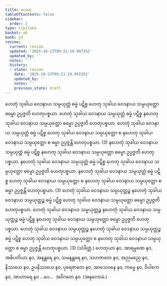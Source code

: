 ```yaml
---
title: ဟေတု
tableOfContents: false
sidebar:
  order: 1
type: tipitaka
basket: ab
book: p3
review:
  current: review
  updated: '2025-10-23T09:21:19.997252'
  updated_by: ''
  notes: ''
  history:
  - state: review
    date: '2025-10-23T09:21:19.997252'
    updated_by: ''
    notes: ''
    previous_state: draft
---
```



<ReviewStatus review={frontmatter.review} showDetails={true} />

<HypothesisAnnotation frontmatter={frontmatter} />

<DynamicBreadcrumb />

<Division number="67" book="p3" e="ch" v="39" p="208">

<Paragraph number="114" book="p3">
ဟေတုံ သုခါယ ဝေဒနာယ သမ္ပယုတ္တံ ဓမ္မံ ပဋိစ္စ ဟေတု သုခါယ ဝေဒနာယ သမ္ပယုတ္တော ဓမ္မော ဥပ္ပဇ္ဇတိ ဟေတုပစ္စယာ. ဟေတုံ သုခါယ ဝေဒနာယ သမ္ပယုတ္တံ ဓမ္မံ ပဋိစ္စ နဟေတု သုခါယ ဝေဒနာယ သမ္ပယုတ္တော ဓမ္မော ဥပ္ပဇ္ဇတိ ဟေတုပစ္စယာ. ဟေတုံ သုခါယ ဝေဒနာယ သမ္ပယုတ္တံ ဓမ္မံ ပဋိစ္စ ဟေတု သုခါယ ဝေဒနာယ သမ္ပယုတ္တော စ နဟေတု သုခါယ ဝေဒနာယ သမ္ပယုတ္တော စ ဓမ္မာ ဥပ္ပဇ္ဇန္တိ ဟေတုပစ္စယာ. (3)
</Paragraph>

</Division>
<Division number="68" book="p3" e="ch" v="39" p="208">

<Paragraph number="115" book="p3">
နဟေတုံ သုခါယ ဝေဒနာယ သမ္ပယုတ္တံ ဓမ္မံ ပဋိစ္စ နဟေတု သုခါယ ဝေဒနာယ သမ္ပယုတ္တော ဓမ္မော ဥပ္ပဇ္ဇတိ ဟေတုပစ္စယာ. နဟေတုံ သုခါယ ဝေဒနာယ သမ္ပယုတ္တံ ဓမ္မံ ပဋိစ္စ ဟေတု သုခါယ ဝေဒနာယ သမ္ပယုတ္တော ဓမ္မော ဥပ္ပဇ္ဇတိ ဟေတုပစ္စယာ. နဟေတုံ သုခါယ ဝေဒနာယ သမ္ပယုတ္တံ ဓမ္မံ ပဋိစ္စ ဟေတု သုခါယ ဝေဒနာယ သမ္ပယုတ္တော စ နဟေတု သုခါယ ဝေဒနာယ သမ္ပယုတ္တော စ ဓမ္မာ ဥပ္ပဇ္ဇန္တိ ဟေတုပစ္စယာ. (3)
</Paragraph>

</Division>
<Division number="69" book="p3" e="ch" v="39" p="208">

<Paragraph number="116" book="p3">
ဟေတုံ သုခါယ ဝေဒနာယ သမ္ပယုတ္တဉ္စ နဟေတုံ သုခါယ ဝေဒနာယ သမ္ပယုတ္တဉ္စ ဓမ္မံ ပဋိစ္စ ဟေတု သုခါယ ဝေဒနာယ သမ္ပယုတ္တော ဓမ္မော ဥပ္ပဇ္ဇတိ ဟေတုပစ္စယာ. ဟေတုံ သုခါယ ဝေဒနာယ သမ္ပယုတ္တဉ္စ နဟေတုံ သုခါယ ဝေဒနာယ သမ္ပယုတ္တဉ္စ ဓမ္မံ ပဋိစ္စ နဟေတု သုခါယ ဝေဒနာယ သမ္ပယုတ္တော ဓမ္မော ဥပ္ပဇ္ဇတိ ဟေတုပစ္စယာ. ဟေတုံ သုခါယ ဝေဒနာယ သမ္ပယုတ္တဉ္စ နဟေတုံ သုခါယ ဝေဒနာယ သမ္ပယုတ္တဉ္စ ဓမ္မံ ပဋိစ္စ ဟေတု သုခါယ ဝေဒနာယ သမ္ပယုတ္တော စ နဟေတု သုခါယ ဝေဒနာယ သမ္ပယုတ္တော စ ဓမ္မာ ဥပ္ပဇ္ဇန္တိ ဟေတုပစ္စယာ. (3) (သံခိတ္တံ.)
</Paragraph>

</Division>
<Division number="70" book="p3" e="ch" v="39" p="209">

<Paragraph number="117" book="p3">
ဟေတုယာ နဝ, အာရမ္မဏေ နဝ, အဓိပတိယာ နဝ, အနန္တရေ နဝ, သမနန္တရေ နဝ, သဟဇာတေ နဝ, အညမညေ နဝ, နိဿယေ နဝ, ဥပနိဿယေ နဝ, ပုရေဇာတေ နဝ, အာသေဝနေ နဝ, ကမ္မေ နဝ, ဝိပါကေ နဝ, အာဟာရေ နဝ …ပေ…  အဝိဂတေ နဝ. (အနုလောမံ.)
</Paragraph>
</Division>